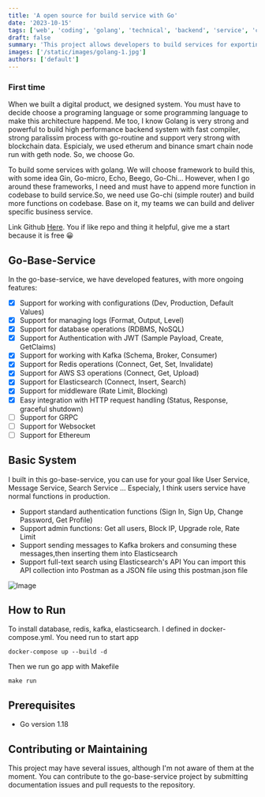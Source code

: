 ```yaml
---
title: 'A open source for build service with Go'
date: '2023-10-15'
tags: ['web', 'coding', 'golang', 'technical', 'backend', 'service', 'codebase', 'http']
draft: false
summary: 'This project allows developers to build services for exporting REST APIs by GOLANG'
images: ['/static/images/golang-1.jpg']
authors: ['default']
---
```


### First time
When we built a digital product, we designed system. You must have to decide choose a programing language or some programming language to make this architecture happend. Me too, I know Golang is very strong and powerful to build high performance backend system with fast compiler, strong paralissim process with go-routine and support very strong with blockchain data. Espicialy, we used etherum and binance smart chain node run with geth node. So, we choose Go.

To build some services with golang. We will choose framework to build this, with some idea Gin, Go-micro, Echo, Beego, Go-Chi... However, when I go around these frameworks, I need and must have to append more function in codebase to build service.So, we need use Go-chi (simple router) and build more functions on codebase. Base on it, my teams we can build and deliver specific business service.

Link Github [Here](https://github.com/ngMinhDan/go-base-service). You if like repo and thing it helpful, give me a start because it is free 😀

## Go-Base-Service
In the go-base-service, we have developed features, with more ongoing features:
- [x]  Support for working with configurations (Dev, Production, Default Values)
- [x]  Support for managing logs (Format, Output, Level)
- [x]  Support for database operations (RDBMS, NoSQL)
- [x]  Support for Authentication with JWT (Sample Payload, Create, GetClaims)
- [x]  Support for working with Kafka (Schema, Broker, Consumer)
- [x]  Support for Redis operations (Connect, Get, Set, Invalidate)
- [x]  Support for AWS S3 operations (Connect, Get, Upload)
- [x]  Support for Elasticsearch (Connect, Insert, Search)
- [x]  Support for middleware (Rate Limit, Blocking)
- [x]  Easy integration with HTTP request handling (Status, Response, graceful shutdown)
- [ ]  Support for GRPC
- [ ]  Support for Websocket
- [ ]  Support for Ethereum

## Basic System
I built in this go-base-service, you can use for your goal like User Service, Message Service, Search Service ... Especialy, I think users service have normal functions in production.

- Support standard authentication functions (Sign In, Sign Up, Change Password, Get Profile)
- Support admin functions: Get all users, Block IP, Upgrade role, Rate Limit
- Support sending messages to Kafka brokers and consuming these messages,then inserting them into Elasticsearch
- Support full-text search using Elasticsearch's API
You can import this API collection into Postman as a JSON file using this postman.json file

![Image](https://res.cloudinary.com/dtmebo99b/image/upload/v1697304940/github/base_yrbzf0.png)
## How to Run
To install database, redis, kafka, elasticsearch. I defined in docker-compose.yml. You need run to start app
```text
docker-compose up --build -d
```
Then we run go app with Makefile
```text
make run
```
## Prerequisites
- Go version 1.18

## Contributing or Maintaining
This project may have several issues, although I'm not aware of them at the moment. You can contribute to the go-base-service project by submitting documentation issues and pull requests to the repository.
